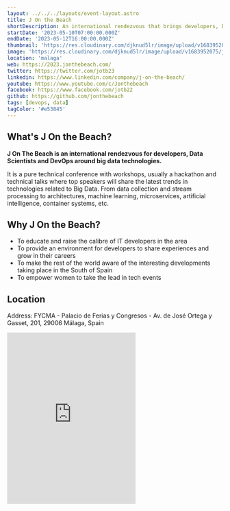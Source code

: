 ```yaml
---
layout: ../../../layouts/event-layout.astro
title: J On the Beach
shortDescription: An international rendezvous that brings developers, DevOps & Data Scientists together around Big Data on the beach!
startDate: '2023-05-10T07:00:00.000Z'
endDate: '2023-05-12T16:00:00.000Z'
thumbnail: 'https://res.cloudinary.com/djknud5lr/image/upload/v1683952075/jonthebeach-2023_n1jjfv.webp'
image: 'https://res.cloudinary.com/djknud5lr/image/upload/v1683952075/jonthebeach-2023_n1jjfv.webp'
location: 'malaga'
web: https://2023.jonthebeach.com/
twitter: https://twitter.com/jotb23
linkedin: https://www.linkedin.com/company/j-on-the-beach/
youtube: https://www.youtube.com/c/Jonthebeach
facebook: https://www.facebook.com/jotb22
github: https://github.com/jonthebeach
tags: [devops, data]
tagColor: '#e53845'
---
```


## What's J On the Beach?

**J On The Beach is an international rendezvous for developers, Data Scientists and DevOps around big data technologies.**

It is a pure technical conference with workshops, usually a hackathon and technical talks where top speakers will share the latest trends in technologies related to Big Data. From data collection and stream processing to architectures, machine learning, microservices, artificial intelligence, container systems, etc.

## Why J On the Beach?

- To educate and raise the calibre of IT developers in the area
- To provide an environment for developers to share experiences and grow in their careers
- To make the rest of the world aware of the interesting developments taking place in the South of Spain
- To empower women to take the lead in tech events

## Location

Address: FYCMA - Palacio de Ferias y Congresos - Av. de José Ortega y Gasset, 201, 29006 Málaga, Spain

<iframe
  className="w-full"
  height="400px"
  style="border:none;overflow:hidden"
  marginheight="0"
  marginwidth="0"
  aria-label="FYCMA - Palacio de Ferias y Congresos - Av. de José Ortega y Gasset, 201, 29006 Málaga, Spain"
  class="sek-lazy-loaded"
  src="https://www.google.com/maps/embed?pb=!1m18!1m12!1m3!1d25586.614933440465!2d-4.4401566483353365!3d36.71471029146408!2m3!1f0!2f0!3f0!3m2!1i1024!2i768!4f13.1!3m3!1m2!1s0xd72f75dfac94af9%3A0xad103776103e5ebf!2sFYCMA%20-%20Palacio%20de%20Ferias%20y%20Congresos%20de%20M%C3%A1laga!5e0!3m2!1ses!2ses!4v1672835433743!5m2!1ses!2ses"
></iframe>
